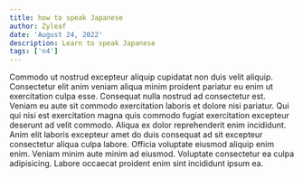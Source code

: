 ```yaml
---
title: how to speak Japanese
author: Zyleaf
date: 'August 24, 2022'
description: Learn to speak Japanese
tags: ['n4']
---
```


<div>
  Commodo ut nostrud excepteur aliquip cupidatat non duis velit aliquip. Consectetur elit anim veniam aliqua minim
  proident pariatur eu enim ut exercitation culpa esse. Consequat nulla nostrud ad consectetur est. Veniam eu aute sit
  commodo exercitation laboris et dolore nisi pariatur. Qui qui nisi est exercitation magna quis commodo fugiat
  exercitation excepteur deserunt ad velit commodo. Aliqua ex dolor reprehenderit enim incididunt. Anim elit laboris
  excepteur amet do duis consequat ad sit excepteur consectetur aliqua culpa labore. Officia voluptate eiusmod aliquip
  enim enim. Veniam minim aute minim ad eiusmod. Voluptate consectetur ea culpa adipisicing. Labore occaecat proident
  enim sint incididunt ipsum ea.
</div>
